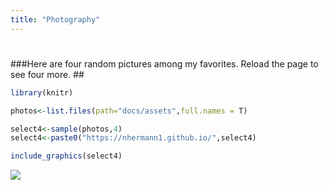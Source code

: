 ```yaml
---
title: "Photography"
---
```


# 

###Here are four random pictures among my favorites. Reload the page to see four more.
##
``` r
library(knitr)

photos<-list.files(path="docs/assets",full.names = T)

select4<-sample(photos,4)
select4<-paste0("https://nhermann1.github.io/",select4)

include_graphics(select4)

```

<img src="`paste0({{site.url}},select4[1])`" style="display: block; margin: auto;" />